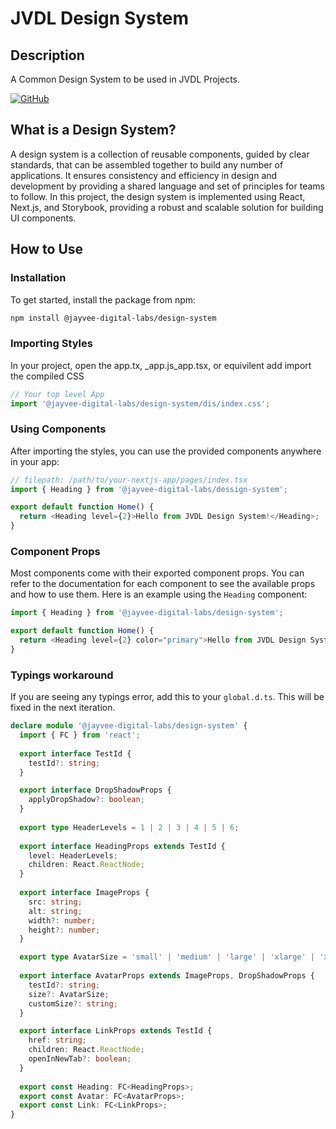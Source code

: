 
<Meta title="Introduction" />

# JVDL Design System

## Description

A Common Design System to be used in JVDL Projects.

[![GitHub](https://img.shields.io/badge/GitHub-Repository-blue)](https://github.com/JayVee-Digital-Labs/jvdl-design-system)

## What is a Design System?

A design system is a collection of reusable components, guided by clear standards, that can be assembled together to build any number of applications. It ensures consistency and efficiency in design and development by providing a shared language and set of principles for teams to follow. In this project, the design system is implemented using React, Next.js, and Storybook, providing a robust and scalable solution for building UI components.

## How to Use

### Installation

To get started, install the package from npm:

```sh
npm install @jayvee-digital-labs/design-system
```

### Importing Styles

In your project, open the app.tx, _app.js_app.tsx, or equivilent add import the compiled CSS

```ts
// Your top level App
import '@jayvee-digital-labs/design-system/dis/index.css';
```

### Using Components

After importing the styles, you can use the provided components anywhere in your app:

```ts
// filepath: /path/to/your-nextjs-app/pages/index.tsx
import { Heading } from '@jayvee-digital-labs/dessign-system';

export default function Home() {
  return <Heading level={2}>Hello from JVDL Design System!</Heading>;
}
```

### Component Props

Most components come with their exported component props. You can refer to the documentation for each component to see the available props and how to use them. Here is an example using the `Heading` component:

```ts
import { Heading } from '@jayvee-digital-labs/design-system';

export default function Home() {
  return <Heading level={2} color="primary">Hello from JVDL Design System!</Heading>;
}
```

### Typings workaround

If you are seeing any typings error, add this to your `global.d.ts`. This will be fixed in the next iteration.

```ts
declare module '@jayvee-digital-labs/design-system' {
  import { FC } from 'react';
  
  export interface TestId {
    testId?: string;
  }

  export interface DropShadowProps {
    applyDropShadow?: boolean;
  }
  
  export type HeaderLevels = 1 | 2 | 3 | 4 | 5 | 6;
  
  export interface HeadingProps extends TestId {
    level: HeaderLevels;
    children: React.ReactNode;
  }
  
  export interface ImageProps {
    src: string;
    alt: string;
    width?: number;
    height?: number;
  }

  export type AvatarSize = 'small' | 'medium' | 'large' | 'xlarge' | 'xxlarge';
  
  export interface AvatarProps extends ImageProps, DropShadowProps {
    testId?: string;
    size?: AvatarSize;
    customSize?: string;
  }

  export interface LinkProps extends TestId {
    href: string;
    children: React.ReactNode;
    openInNewTab?: boolean;
  }
  
  export const Heading: FC<HeadingProps>;
  export const Avatar: FC<AvatarProps>;
  export const Link: FC<LinkProps>;
}
```
